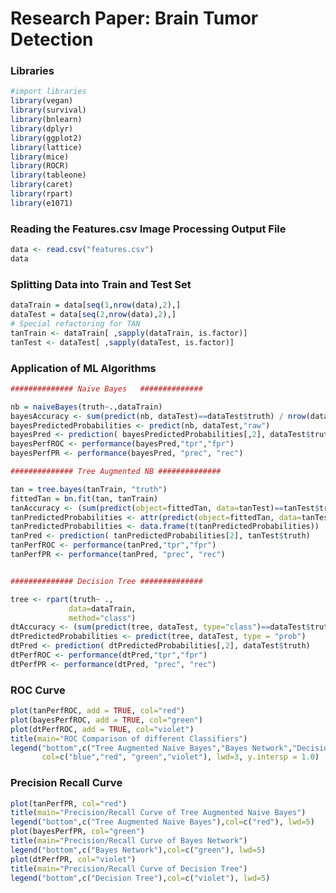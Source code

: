 # Research Paper: Brain Tumor Detection

### Libraries
```r
#import libraries
library(vegan)
library(survival)
library(bnlearn)
library(dplyr)
library(ggplot2)
library(lattice)
library(mice)
library(ROCR)
library(tableone)
library(caret)
library(rpart)
library(e1071)
```
  
### Reading the Features.csv Image Processing Output File
```r
data <- read.csv("features.csv")
data
```


### Splitting Data into Train and Test Set
```r
dataTrain = data[seq(1,nrow(data),2),]
dataTest = data[seq(2,nrow(data),2),]
# Special refactoring for TAN
tanTrain <- dataTrain[ ,sapply(dataTrain, is.factor)]
tanTest <- dataTest[ ,sapply(dataTest, is.factor)]
```

### Application of ML Algorithms
```r

############## Naive Bayes   ##############

nb = naiveBayes(truth~.,dataTrain)
bayesAccuracy <- sum(predict(nb, dataTest)==dataTest$truth) / nrow(dataTest)
bayesPredictedProbabilities <- predict(nb, dataTest,"raw")
bayesPred <- prediction( bayesPredictedProbabilities[,2], dataTest$truth)
bayesPerfROC <- performance(bayesPred,"tpr","fpr")
bayesPerfPR <- performance(bayesPred, "prec", "rec")

############## Tree Augmented NB ##############

tan = tree.bayes(tanTrain, "truth")
fittedTan = bn.fit(tan, tanTrain)
tanAccuracy <- (sum(predict(object=fittedTan, data=tanTest)==tanTest$truth)) / nrow(tanTest)
tanPredictedProbabilities <- attr(predict(object=fittedTan, data=tanTest, prob=TRUE),"prob")
tanPredictedProbabilities <- data.frame(t(tanPredictedProbabilities))
tanPred <- prediction( tanPredictedProbabilities[2], tanTest$truth)
tanPerfROC <- performance(tanPred,"tpr","fpr")
tanPerfPR <- performance(tanPred, "prec", "rec")


############## Decision Tree ##############

tree <- rpart(truth~ .,
             data=dataTrain,
             method="class")
dtAccuracy <- (sum(predict(tree, dataTest, type="class")==dataTest$truth)) / nrow(dataTest)
dtPredictedProbabilities <- predict(tree, dataTest, type = "prob")
dtPred <- prediction( dtPredictedProbabilities[,2], dataTest$truth)
dtPerfROC <- performance(dtPred,"tpr","fpr")
dtPerfPR <- performance(dtPred, "prec", "rec")

```

### ROC Curve
```r
plot(tanPerfROC, add = TRUE, col="red")
plot(bayesPerfROC, add = TRUE, col="green")
plot(dtPerfROC, add = TRUE, col="violet")
title(main="ROC Comparison of different Classifiers")
legend("bottom",c("Tree Augmented Naive Bayes","Bayes Network","Decision Tree"),
       col=c("blue","red", "green","violet"), lwd=3, y.intersp = 1.0)
```

### Precision Recall Curve
```r
plot(tanPerfPR, col="red")
title(main="Precision/Recall Curve of Tree Augmented Naive Bayes")
legend("bottom",c("Tree Augmented Naive Bayes"),col=c("red"), lwd=5)
plot(bayesPerfPR, col="green")
title(main="Precision/Recall Curve of Bayes Network")
legend("bottom",c("Bayes Network"),col=c("green"), lwd=5)
plot(dtPerfPR, col="violet")
title(main="Precision/Recall Curve of Decision Tree")
legend("bottom",c("Decision Tree"),col=c("violet"), lwd=5)
```
